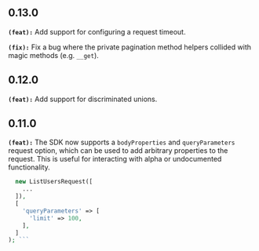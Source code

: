 ## 0.13.0
**`(feat):`** Add support for configuring a request timeout.

**`(fix):`** Fix a bug where the private pagination method helpers collided with magic methods (e.g. `__get`).

## 0.12.0
**`(feat):`** Add support for discriminated unions.

## 0.11.0
**`(feat):`** The SDK now supports a `bodyProperties` and `queryParameters` request option, which can be used to add arbitrary properties to the request. This is useful for interacting with alpha or undocumented functionality.
```php $response = $client->users->list(
  new ListUsersRequest([
    ...
  ]),
  [
    'queryParameters' => [
      'limit' => 100,
    ],
  ]
); ```

